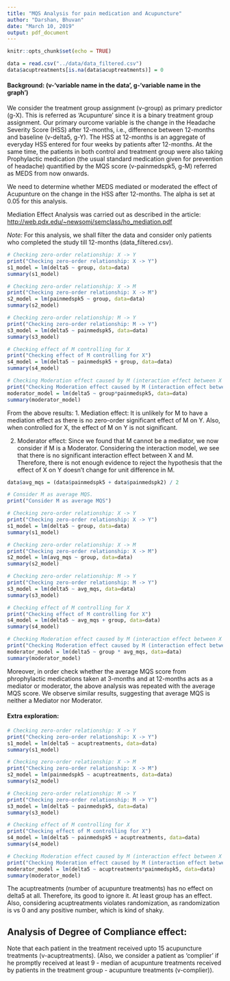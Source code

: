 ```yaml
---
title: "MQS Analysis for pain medication and Acupuncture"
author: "Darshan, Bhuvan"
date: "March 10, 2019"
output: pdf_document
---
```


```r
knitr::opts_chunk$set(echo = TRUE)
```

```r
data = read.csv("../data/data_filtered.csv")
data$acuptreatments[is.na(data$acuptreatments)] = 0
```

#### Background: (v-'variable name in the data', g-'variable name in the graph')
We consider the treatment group assignment (v-group) as primary predictor (g-X). This is referred as 'Acupunture' since it is a binary treatment group assignment. Our primary ourcome variable is the change in the Headache Severity Score (HSS) after 12-months, i.e., difference between 12-months and baseline (v-delta5, g-Y). The HSS at 12-months is an aggregate of everyday HSS entered for four weeks by patients after 12-months. At the same time, the patients in both control and treatment group were also taking Prophylactic medication (the usual standard medication given for prevention of headache) quantified by the MQS score (v-painmedspk5, g-M) referred as MEDS from now onwards.

We need to determine whether MEDS mediated or moderated the effect of Acupunture on the change in the HSS after 12-months. The alpha is set at 0.05 for this analysis.

Mediation Effect Analysis was carried out as described in the article: [http://web.pdx.edu/~newsomj/semclass/ho_mediation.pdf](http://web.pdx.edu/~newsomj/semclass/ho_mediation.pdf)

_Note:_ For this analysis, we shall filter the data and consider only patients who completed the study till 12-months (data_filtered.csv).

```r
# Checking zero-order relationship: X -> Y
print("Checking zero-order relationship: X -> Y")
s1_model = lm(delta5 ~ group, data=data)
summary(s1_model)

# Checking zero-order relationship: X -> M
print("Checking zero-order relationship: X -> M")
s2_model = lm(painmedspk5 ~ group, data=data)
summary(s2_model)

# Checking zero-order relationship: M -> Y
print("Checking zero-order relationship: M -> Y")
s3_model = lm(delta5 ~ painmedspk5, data=data)
summary(s3_model)

# Checking effect of M controlling for X
print("Checking effect of M controlling for X")
s4_model = lm(delta5 ~ painmedspk5 + group, data=data)
summary(s4_model)

# Checking Moderation effect caused by M (interaction effect between X and M)
print("Checking Moderation effect caused by M (interaction effect between X and M)")
moderator_model = lm(delta5 ~ group*painmedspk5, data=data)
summary(moderator_model)
```

From the above results:
1. Mediation effect: It is unlikely for M to have a mediation effect as there is no zero-order significant effect of M on Y. Also, when controlled for X, the effect of M on Y is not significant.

2. Moderator effect: Since we found that M cannot be a mediator, we now consider if M is a Moderator. Considering the interaction model, we see that there is no significant interaction effect between X and M. Therefore, there is not enough evidence to reject the hypothesis that the effect of X on Y doesn't change for unit difference in M.

```r
data$avg_mqs = (data$painmedspk5 + data$painmedspk2) / 2

# Consider M as average MQS.
print("Consider M as average MQS")

# Checking zero-order relationship: X -> Y
print("Checking zero-order relationship: X -> Y")
s1_model = lm(delta5 ~ group, data=data)
summary(s1_model)

# Checking zero-order relationship: X -> M
print("Checking zero-order relationship: X -> M")
s2_model = lm(avg_mqs ~ group, data=data)
summary(s2_model)

# Checking zero-order relationship: M -> Y
print("Checking zero-order relationship: M -> Y")
s3_model = lm(delta5 ~ avg_mqs, data=data)
summary(s3_model)

# Checking effect of M controlling for X
print("Checking effect of M controlling for X")
s4_model = lm(delta5 ~ avg_mqs + group, data=data)
summary(s4_model)

# Checking Moderation effect caused by M (interaction effect between X and M)
print("Checking Moderation effect caused by M (interaction effect between X and M)")
moderator_model = lm(delta5 ~ group * avg_mqs, data=data)
summary(moderator_model)
```

Moreover, in order check whether the average MQS score from phrophylactic medications taken at 3-months and at 12-months acts as a mediator or moderator, the above analysis was repeated with the average MQS score. We observe similar results, suggesting that average MQS is neither a Mediator nor Moderator.

#### Extra exploration:
```r
# Checking zero-order relationship: X -> Y
print("Checking zero-order relationship: X -> Y")
s1_model = lm(delta5 ~ acuptreatments, data=data)
summary(s1_model)

# Checking zero-order relationship: X -> M
print("Checking zero-order relationship: X -> M")
s2_model = lm(painmedspk5 ~ acuptreatments, data=data)
summary(s2_model)

# Checking zero-order relationship: M -> Y
print("Checking zero-order relationship: M -> Y")
s3_model = lm(delta5 ~ painmedspk5, data=data)
summary(s3_model)

# Checking effect of M controlling for X
print("Checking effect of M controlling for X")
s4_model = lm(delta5 ~ painmedspk5 + acuptreatments, data=data)
summary(s4_model)

# Checking Moderation effect caused by M (interaction effect between X and M)
print("Checking Moderation effect caused by M (interaction effect between X and M)")
moderator_model = lm(delta5 ~ acuptreatments*painmedspk5, data=data)
summary(moderator_model)
```

The acuptreatments (number of acupunture treatments) has no effect on delta5 at all. Therefore, its good to ignore it. At least group has an effect. Also, considering acuptreatments violates randomization, as randomization is vs 0 and any positive number, which is kind of shaky.

## Analysis of Degree of Compliance effect:
Note that each patient in the treatment received upto 15 acupuncture treatments (v-acuptreatments). (Also, we consider a patient as 'complier' if he promptly received at least 9 - median of acupunture treatments received by patients in the treatment group - acupunture treatments (v-complier)).

